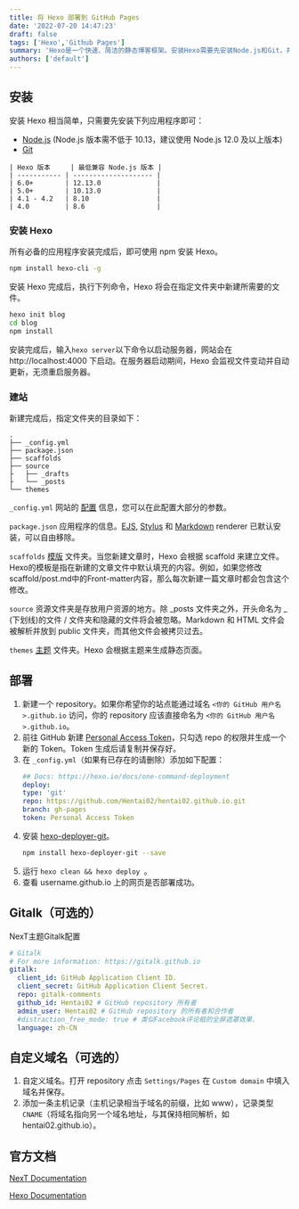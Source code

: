 ```yaml
---
title: 将 Hexo 部署到 GitHub Pages
date: '2022-07-20 14:47:23'
draft: false
tags: ['Hexo','Github Pages']
summary: 'Hexo是一个快速、简洁的静态博客框架。安装Hexo需要先安装Node.js和Git，并使用npm安装Hexo-cli。创建博客后，可以通过 `hexo init` 命令初始化博客目录并使用 `hexo server` 启动本地服务器。在部署过程中，需在GitHub创建个人访问令牌并配置 `_config.yml` 文件，之后安装 `hexo-deployer-git` 插件，使用 `hexo clean && hexo deploy` 部署到GitHub Pages。可以通过Gitalk实现评论功能，还可以设置自定义域名来访问博客。'
authors: ['default']
---
```



## 安装
安装 Hexo 相当简单，只需要先安装下列应用程序即可：
- [Node.js](https://nodejs.org/en/download/releases/) (Node.js 版本需不低于 10.13，建议使用 Node.js 12.0 及以上版本)
- [Git](http://git-scm.com/)

```
| Hexo 版本	  | 最低兼容 Node.js 版本 |
| ----------- | -------------------- |
| 6.0+        | 12.13.0              |
| 5.0+        | 10.13.0              |
| 4.1 - 4.2   | 8.10                 |
| 4.0         | 8.6                  |
```

### 安装 Hexo
所有必备的应用程序安装完成后，即可使用 npm 安装 Hexo。
```sh
npm install hexo-cli -g
```

安装 Hexo 完成后，执行下列命令，Hexo 将会在指定文件夹中新建所需要的文件。
```sh
hexo init blog
cd blog
npm install
```
安装完成后，输入`hexo server`以下命令以启动服务器，网站会在 http://localhost:4000 下启动。在服务器启动期间，Hexo 会监视文件变动并自动更新，无须重启服务器。

### 建站
新建完成后，指定文件夹的目录如下：
```
.
├── _config.yml
├── package.json
├── scaffolds
├── source
├   ├── _drafts
├   └── _posts
└── themes
```
`_config.yml`
网站的 [配置](https://hexo.io/zh-cn/docs/configuration) 信息，您可以在此配置大部分的参数。

`package.json`
应用程序的信息。[EJS](https://ejs.co/), [Stylus](http://learnboost.github.io/stylus/) 和 [Markdown](http://daringfireball.net/projects/markdown/) renderer 已默认安装，可以自由移除。

`scaffolds`
[模版](https://hexo.io/zh-cn/docs/writing) 文件夹。当您新建文章时，Hexo 会根据 scaffold 来建立文件。
Hexo的模板是指在新建的文章文件中默认填充的内容。例如，如果您修改scaffold/post.md中的Front-matter内容，那么每次新建一篇文章时都会包含这个修改。

`source`
资源文件夹是存放用户资源的地方。除 _posts 文件夹之外，开头命名为 _ (下划线)的文件 / 文件夹和隐藏的文件将会被忽略。Markdown 和 HTML 文件会被解析并放到 public 文件夹，而其他文件会被拷贝过去。

`themes`
[主题](https://hexo.io/zh-cn/docs/themes) 文件夹。Hexo 会根据主题来生成静态页面。

## 部署

1. 新建一个 repository。如果你希望你的站点能通过域名 `<你的 GitHub 用户名>.github.io` 访问，你的 repository 应该直接命名为 `<你的 GitHub 用户名>.github.io`。
2. 前往 GitHub 新建 [Personal Access Token](https://github.com/settings/tokens)，只勾选 repo 的权限并生成一个新的 Token。Token 生成后请复制并保存好。
3. 在 `_config.yml`（如果有已存在的请删除）添加如下配置：
   ```yml
   ## Docs: https://hexo.io/docs/one-command-deployment
   deploy:
   type: 'git'
   repo: https://github.com/Hentai02/hentai02.github.io.git
   branch: gh-pages
   token: Personal Access Token
    ```
4. 安装 [hexo-deployer-git](https://github.com/hexojs/hexo-deployer-git)。
   ```sh
   npm install hexo-deployer-git --save
   ```
5. 运行 `hexo clean && hexo deploy `。
6. 查看 username.github.io 上的网页是否部署成功。

## Gitalk（可选的）
NexT主题Gitalk配置
```yml
# Gitalk
# For more information: https://gitalk.github.io
gitalk:
  client_id: GitHub Application Client ID.
  client_secret: GitHub Application Client Secret.
  repo: gitalk-comments
  github_id: Hentai02 # GitHub repository 所有者
  admin_user: Hentai02 # GitHub repository 的所有者和合作者
  #distraction_free_mode: true # 类似Facebook评论框的全屏遮罩效果.
  language: zh-CN
```

## 自定义域名（可选的）
1. 自定义域名。打开 repository 点击 `Settings/Pages` 在 `Custom domain` 中填入域名并保存。
2. 添加一条主机记录（主机记录相当于域名的前缀，比如 www），记录类型 `CNAME`（将域名指向另一个域名地址，与其保持相同解析，如 hentai02.github.io）。

## 官方文档
[NexT Documentation](https://theme-next.js.org/docs/)

[Hexo Documentation](https://hexo.io/docs/)

